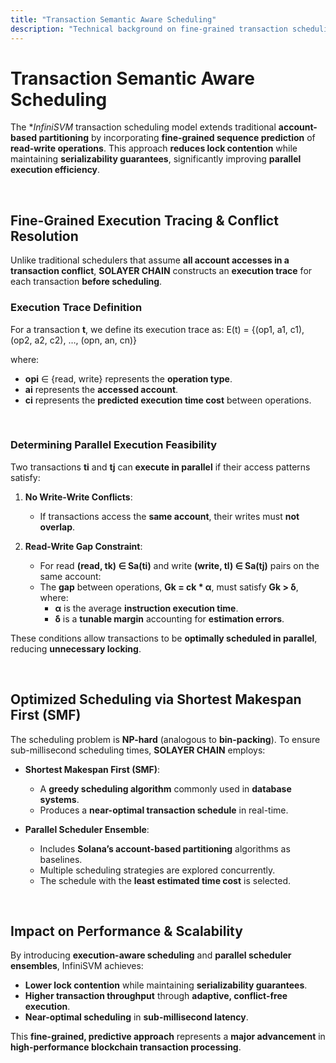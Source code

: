 ```yaml
---
title: "Transaction Semantic Aware Scheduling"
description: "Technical background on fine-grained transaction scheduling."
---
```


# Transaction Semantic Aware Scheduling

The **InfiniSVM* transaction scheduling model extends traditional **account-based partitioning** by incorporating **fine-grained sequence prediction** of **read-write operations**. This approach **reduces lock contention** while maintaining **serializability guarantees**, significantly improving **parallel execution efficiency**.

<br />

## **Fine-Grained Execution Tracing & Conflict Resolution**

Unlike traditional schedulers that assume **all account accesses in a transaction conflict**, **SOLAYER CHAIN** constructs an **execution trace** for each transaction **before scheduling**. 

### **Execution Trace Definition**  
For a transaction **t**, we define its execution trace as:
E(t) = {(op1, a1, c1), (op2, a2, c2), …, (opn, an, cn)}

where:
- **opi** ∈ {read, write} represents the **operation type**.
- **ai** represents the **accessed account**.
- **ci** represents the **predicted execution time cost** between operations.

<br />

### **Determining Parallel Execution Feasibility**  
Two transactions **ti** and **tj** can **execute in parallel** if their access patterns satisfy:

1. **No Write-Write Conflicts**:  
   - If transactions access the **same account**, their writes must **not overlap**.

2. **Read-Write Gap Constraint**:  
   - For read **(read, tk) ∈ Sa(ti)** and write **(write, tl) ∈ Sa(tj)** pairs on the same account:
   - The **gap** between operations, **Gk = ck * α**, must satisfy **Gk > δ**, where:
     - **α** is the average **instruction execution time**.
     - **δ** is a **tunable margin** accounting for **estimation errors**.

These conditions allow transactions to be **optimally scheduled in parallel**, reducing **unnecessary locking**.

<br />

## **Optimized Scheduling via Shortest Makespan First (SMF)**

The scheduling problem is **NP-hard** (analogous to **bin-packing**). To ensure sub-millisecond scheduling times, **SOLAYER CHAIN** employs:

- **Shortest Makespan First (SMF)**:  
  - A **greedy scheduling algorithm** commonly used in **database systems**.  
  - Produces a **near-optimal transaction schedule** in real-time.

- **Parallel Scheduler Ensemble**:  
  - Includes **Solana’s account-based partitioning** algorithms as baselines.  
  - Multiple scheduling strategies are explored concurrently.  
  - The schedule with the **least estimated time cost** is selected.

<br />

## **Impact on Performance & Scalability**

By introducing **execution-aware scheduling** and **parallel scheduler ensembles**, InfiniSVM achieves:
- **Lower lock contention** while maintaining **serializability guarantees**.
- **Higher transaction throughput** through **adaptive, conflict-free execution**.
- **Near-optimal scheduling** in **sub-millisecond latency**.

This **fine-grained, predictive approach** represents a **major advancement** in **high-performance blockchain transaction processing**.
